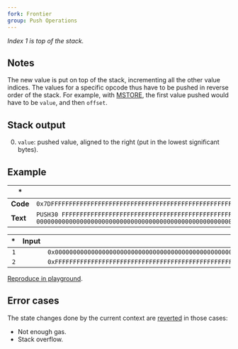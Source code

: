 ```yaml
---
fork: Frontier
group: Push Operations
---
```


*Index 1 is top of the stack.*

## Notes

The new value is put on top of the stack, incrementing all the other value indices. The values for a specific opcode thus have to be pushed in reverse order of the stack. For example, with [MSTORE](/#52), the first value pushed would have to be `value`, and then `offset`.

## Stack output

0. `value`: pushed value, aligned to the right (put in the lowest significant bytes).

## Example

| * | * |
|---|---|
| **Code** | `0x7DFFFFFFFFFFFFFFFFFFFFFFFFFFFFFFFFFFFFFFFFFFFFFFFFFFFFFFFFFFFF7D000000000000000000000000000000000000000000000000000000000000` |
| **Text** | `PUSH30 FFFFFFFFFFFFFFFFFFFFFFFFFFFFFFFFFFFFFFFFFFFFFFFFFFFFFFFFFFFF PUSH30 000000000000000000000000000000000000000000000000000000000000` |

| * | Input | Output |
|--:|------:|-------:|
| `1` | | `0x000000000000000000000000000000000000000000000000000000000000` |
| `2` | | `0xFFFFFFFFFFFFFFFFFFFFFFFFFFFFFFFFFFFFFFFFFFFFFFFFFFFFFFFFFFFF` |

[Reproduce in playground](/playground?unit=Wei&codeType=Mnemonic&code='zxyyyyy%5Cnz'~FFFFFFzPUSH30%200y~~%01yz~_).

## Error cases

The state changes done by the current context are [reverted](#FD) in those cases:
- Not enough gas.
- Stack overflow.
